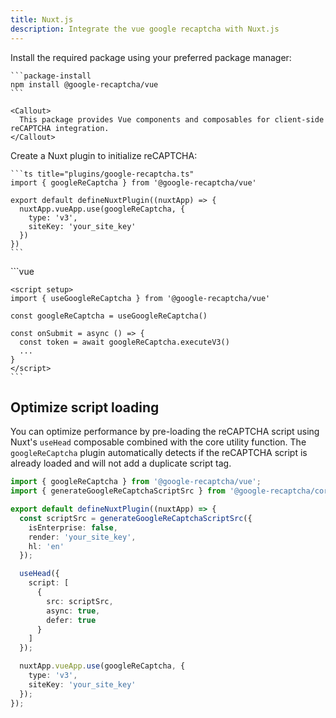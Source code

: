 ```yaml
---
title: Nuxt.js
description: Integrate the vue google recaptcha with Nuxt.js
---
```



<Steps>
  <Step title="Installation">
    Install the required package using your preferred package manager:

    ```package-install
    npm install @google-recaptcha/vue
    ```

    <Callout>
      This package provides Vue components and composables for client-side reCAPTCHA integration.
    </Callout>

  </Step>

  <Step title="Create plugin">
    Create a Nuxt plugin to initialize reCAPTCHA:

    ```ts title="plugins/google-recaptcha.ts"
    import { googleReCaptcha } from '@google-recaptcha/vue'

    export default defineNuxtPlugin((nuxtApp) => {
      nuxtApp.vueApp.use(googleReCaptcha, {
        type: 'v3',
        siteKey: 'your_site_key'
      })
    })
    ```

  </Step>

  <Step title="Use reCAPTCHA in your components">
    ```vue
    <template>
      <form @submit.prevent="onSubmit">
        ...
        <button type="submit">Submit</button>
      </form>
    </template>

    <script setup>
    import { useGoogleReCaptcha } from '@google-recaptcha/vue'

    const googleReCaptcha = useGoogleReCaptcha()

    const onSubmit = async () => {
      const token = await googleReCaptcha.executeV3()
      ...
    }
    </script>
    ```

  </Step>
</Steps>

## Optimize script loading

You can optimize performance by pre-loading the reCAPTCHA script using Nuxt's `useHead` composable combined with the core utility function. The `googleReCaptcha` plugin automatically detects if the reCAPTCHA script is already loaded and will not add a duplicate script tag.

```ts title="plugins/google-recaptcha.ts"
import { googleReCaptcha } from '@google-recaptcha/vue';
import { generateGoogleReCaptchaScriptSrc } from '@google-recaptcha/core';

export default defineNuxtPlugin((nuxtApp) => {
  const scriptSrc = generateGoogleReCaptchaScriptSrc({
    isEnterprise: false,
    render: 'your_site_key',
    hl: 'en'
  });

  useHead({
    script: [
      {
        src: scriptSrc,
        async: true,
        defer: true
      }
    ]
  });

  nuxtApp.vueApp.use(googleReCaptcha, {
    type: 'v3',
    siteKey: 'your_site_key'
  });
});
```

